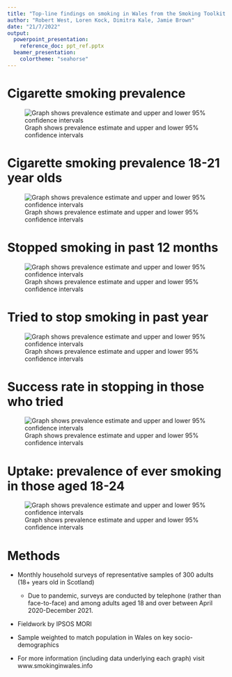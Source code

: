 ---
title: "Top-line findings on smoking in Wales from the Smoking Toolkit Study"
author: "Robert West, Loren Kock, Dimitra Kale, Jamie Brown"
date: "21/7/2022"
output:
  powerpoint_presentation: 
    reference_doc: ppt_ref.pptx
  beamer_presentation: 
    colortheme: "seahorse"
---

# Cigarette smoking prevalence

![Graph shows prevalence estimate and upper and lower 95% confidence intervals](C:\Toolkit merge files\R Script\Slides\Wales\Top line\cigsmok_wal.png)

# Cigarette smoking prevalence 18-21 year olds

![Graph shows prevalence estimate and upper and lower 95% confidence intervals](C:\Toolkit merge files\R Script\Slides\Wales\Top line\cigsmok1821_wal.png)

# Stopped smoking in past 12 months

![Graph shows prevalence estimate and upper and lower 95% confidence intervals](C:\Toolkit merge files\R Script\Slides\Wales\Top line\stopped_wal.png)

# Tried to stop smoking in past year
![Graph shows prevalence estimate and upper and lower 95% confidence intervals](C:\Toolkit merge files\R Script\Slides\Wales\Top line\triedstop_wal.png)

# Success rate in stopping in those who tried
![Graph shows prevalence estimate and upper and lower 95% confidence intervals](C:\Toolkit merge files\R Script\Slides\Wales\Top line\successstop_wal.png)

# Uptake: prevalence of ever smoking in those aged 18-24
![Graph shows prevalence estimate and upper and lower 95% confidence intervals](C:\Toolkit merge files\R Script\Slides\Wales\Top line\uptake1824_wal.png)

# Methods

- Monthly household surveys of representative samples of 300 adults (18+ years old in Scotland)

  - Due to pandemic, surveys are conducted by telephone (rather than face-to-face) and among adults aged 18 and over between April 2020-December 2021.

- Fieldwork by IPSOS MORI

- Sample weighted to match population in Wales on key socio-demographics

- For more information (including data underlying each graph) visit www.smokinginwales.info 


